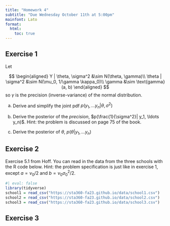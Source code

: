 ```yaml
---
title: "Homework 4"
subtitle: "Due Wednesday October 11th at 5:00pm"
mainfont: Lato
format: 
  html:
    toc: true
---
```


## Exercise 1

Let 

$$
\begin{aligned}
Y | \theta, \sigma^2 &\sim N(\theta, \gamma)\\
\theta | \sigma^2 &\sim N(\mu_0, 1/\gamma \kappa_0)\\
\gamma &\sim \text{gamma}(a, b)
\end{aligned}
$$
so $\gamma$ is the precision (inverse-variance) of the normal distribution.

a. Derive and simplify the joint pdf $p(y_1, \ldots y_n | \theta, \sigma^2)$

b. Derive the posterior of the *precision*, $p(\frac{1}{\sigma^2}| y_1, \ldots y_n)$. Hint: the problem is discussed on page 75 of the book.

c. Derive the posterior of $\theta$, $p(\theta | y_1, \ldots y_n)$


## Exercise 2

Exercise 5.1 from Hoff. You can read in the data from the three schools with the R code below. Hint: the problem specification is just like in exercise 1, except $a = \nu_0/2$ and $b = \nu_0 \sigma_0^2/2$.

```r
#| eval: false
library(tidyverse)
school1 = read_csv("https://sta360-fa23.github.io/data/school1.csv")
school2 = read_csv("https://sta360-fa23.github.io/data/school2.csv")
school3 = read_csv("https://sta360-fa23.github.io/data/school3.csv")
```

## Exercise 3

